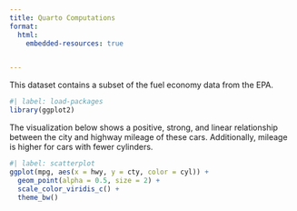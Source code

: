 ```yaml
---
title: Quarto Computations
format:
  html:
    embedded-resources: true


---
```


This dataset contains a subset of the fuel economy data from the EPA.

```r
#| label: load-packages
library(ggplot2)
```

The visualization below shows a positive, strong, and linear relationship between the city and highway mileage of these cars.
Additionally, mileage is higher for cars with fewer cylinders.

```r
#| label: scatterplot
ggplot(mpg, aes(x = hwy, y = cty, color = cyl)) +
  geom_point(alpha = 0.5, size = 2) +
  scale_color_viridis_c() +
  theme_bw()
```
